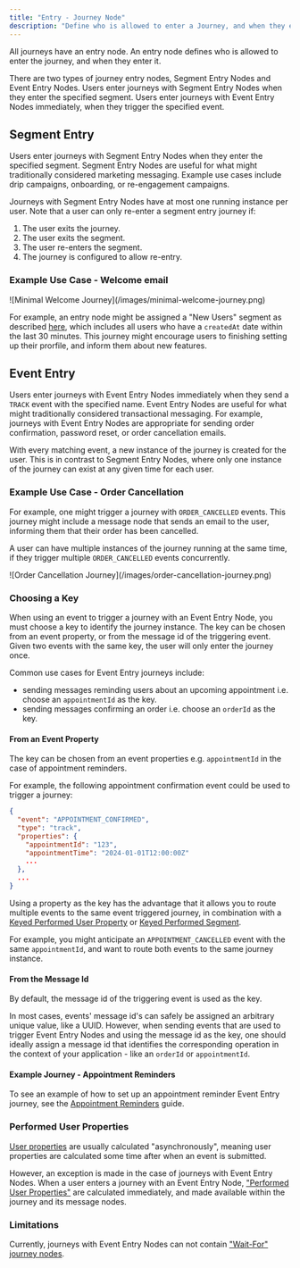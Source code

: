 ```yaml
---
title: "Entry - Journey Node"
description: "Define who is allowed to enter a Journey, and when they enter it."
---
```


All journeys have an entry node. An entry node defines who is allowed to enter the journey, and when they enter it.

There are two types of journey entry nodes, Segment Entry Nodes and Event Entry Nodes. Users enter journeys with Segment Entry Nodes when they enter the specified segment. Users enter journeys with Event Entry Nodes immediately, when they trigger the specified event.

## Segment Entry

Users enter journeys with Segment Entry Nodes when they enter the specified segment.  Segment Entry Nodes are useful for what might traditionally considered marketing messaging. Example use cases include drip campaigns, onboarding, or re-engagement campaigns.

Journeys with Segment Entry Nodes have at most one running instance per user.  Note that a user can only re-enter a segment entry journey if:

1. The user exits the journey.
2. The user exits the segment.
3. The user re-enters the segment.
4. The journey is configured to allow re-entry.

### Example Use Case - Welcome email

<Frame>
![Minimal Welcome Journey](/images/minimal-welcome-journey.png)
</Frame>

For example, an entry node might be assigned a "New Users" segment as described [here](/resources/segment-nodes/trait#example-use-case-new-users), which includes all users who have a `createdAt` date within the last 30 minutes. This journey might encourage users to finishing setting up their prorfile, and inform them about new features.


## Event Entry

Users enter journeys with Event Entry Nodes immediately when they send a `TRACK` event with the specified name. Event Entry Nodes are useful for what might traditionally considered transactional messaging. For example, journeys with Event Entry Nodes are appropriate for sending order confirmation, password reset, or order cancellation emails.

With every matching event, a new instance of the journey is created for the user. This is in contrast to Segment Entry Nodes, where only one instance of the journey can exist at any given time for each user.

### Example Use Case - Order Cancellation

For example, one might trigger a journey with `ORDER_CANCELLED` events. This journey might include a message node that sends an email to the user, informing them that their order has been cancelled.

A user can have multiple instances of the journey running at the same time, if they trigger multiple `ORDER_CANCELLED` events concurrently.

<Frame>
![Order Cancellation Journey](/images/order-cancellation-journey.png)
</Frame>

### Choosing a Key

When using an event to trigger a journey with an Event Entry Node, you must choose a key to identify the journey instance. The key can be chosen from an event property, or from the message id of the triggering event. Given two events with the same key, the user will only enter the journey once.

Common use cases for Event Entry journeys include:

- sending messages reminding users about an upcoming appointment i.e. choose an `appointmentId` as the key.
- sending messages confirming an order i.e. choose an `orderId` as the key.

#### From an Event Property

The key can be chosen from an event properties e.g. `appointmentId` in the case of appointment reminders.

For example, the following appointment confirmation event could be used to trigger a journey:

```json
{
  "event": "APPOINTMENT_CONFIRMED",
  "type": "track",
  "properties": {
    "appointmentId": "123",
    "appointmentTime": "2024-01-01T12:00:00Z"
    ...
  },
  ...
}
```

Using a property as the key has the advantage that it allows you to route multiple events to the same event triggered journey, in combination with a [Keyed Performed User Property](/resources/user-property-types/keyed-performed) or [Keyed Performed Segment](/resources/segment-nodes/keyed-performed).

For example, you might anticipate an `APPOINTMENT_CANCELLED` event with the same `appointmentId`, and want to route both events to the same journey instance.

#### From the Message Id

By default, the message id of the triggering event is used as the key.

In most cases, events' message id's can safely be assigned an arbitrary unique value, like a UUID. However, when sending events that are used to trigger Event Entry Nodes and using the message id as the key, one should ideally assign a message id that identifies the corresponding operation in the context of your application - like an `orderId` or `appointmentId`.

#### Example Journey - Appointment Reminders

To see an example of how to set up an appointment reminder Event Entry journey, see the [Appointment Reminders](/guide/sample-journeys/appointment-reminders) guide.


### Performed User Properties

[User properties](/resources/user-properties) are usually calculated "asynchronously", meaning user properties are calculated some time after when an event is submitted.

However, an exception is made in the case of journeys with Event Entry Nodes. When a user enters a journey with an Event Entry Node, ["Performed User Properties"](/resources/user-property-types/performed) are calculated immediately, and made available within the journey and its message nodes.

### Limitations

Currently, journeys with Event Entry Nodes can not contain ["Wait-For" journey nodes](/resources/journey-nodes/wait-for).
